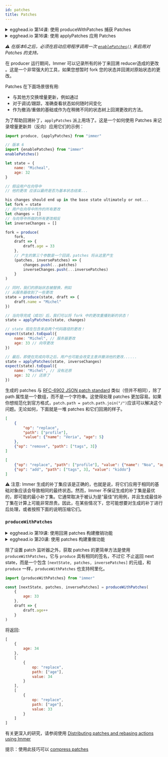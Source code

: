 ```yaml
---
id: patches
title: Patches
---
```


<center>
	<div
		data-ea-publisher="immerjs"
		data-ea-type="image"
		className="horizontal bordered"
	></div>
</center>
<details>
	<summary className="egghead-summary">
		egghead.io 第14课: 使用 produceWithPatches 捕获 Patches
	</summary>
	<br />
	<div>
		<iframe
			width="760"
			height="427"
			scrolling="no"
			src="https://egghead.io/lessons/react-capture-patches-to-distribute-changes-in-app-state-with-immer-producewithpatches/embed"
		></iframe>
	</div>
	<a
		className="egghead-link"
		href="https://egghead.io/lessons/react-capture-patches-to-distribute-changes-in-app-state-with-immer-producewithpatches"
	>
		Hosted on egghead.io
	</a>
</details>
<details>
	<summary className="egghead-summary">
		egghead.io 第16课: 使用 applyPatches 应用 Patches
	</summary>
	<br />
	<div>
		<iframe
			width="760"
			height="427"
			scrolling="no"
			src="https://egghead.io/lessons/react-apply-patches-using-immer-applypatches-to-synchronize-state-across-clients/embed"
		></iframe>
	</div>
	<a
		className="egghead-link"
		href="https://egghead.io/lessons/react-apply-patches-using-immer-applypatches-to-synchronize-state-across-clients"
	>
		Hosted on egghead.io
	</a>
</details>

_⚠ 在版本6之后，必须在启动应用程序调用一次 [`enablePatches()`](./installation.mdx#pick-your-immer-version) 来启用对 Patches 的支持。_

在 producer 运行期间，Immer 可以记录所有的补丁来回溯 reducer造成的更改 。这是一个非常强大的工具，如果您想暂时 fork 您的状态并回溯对原始状态的更改。

Patches 在下面场景很有用:

- 与其他方交换增量更新，例如通过
- 对于调试/跟踪，准确查看状态如何随时间变化
- 作为撤消/重做的基础或作为在稍微不同的状态树上回溯更改的方法。

为了帮助回溯补丁，`applyPatches` 派上用场了。这是一个如何使用 Patches 来记录增量更新并（反向）应用它们的示例：

```javascript
import produce, {applyPatches} from "immer"

// 版本 6
import {enablePatches} from "immer"
enablePatches()

let state = {
	name: "Micheal",
	age: 32
}

// 假设用户在向导中
// 他的更改 应该以最终是否为基本状态结束...

his changes should end up in the base state ultimately or not...
let fork = state
// 用户在向导中所作的所有更改
let changes = []
// 与向导中所做的所有更改相反
let inverseChanges = []

fork = produce(
	fork,
	draft => {
		draft.age = 33
	},
	// 产生的第三个参数是一个回调，patches 将从这里产生
	(patches, inversePatches) => {
		changes.push(...patches)
		inverseChanges.push(...inversePatches)
	}
)

// 同时，我们的原始状态被替换，例如
// 从服务器收到了一些更改
state = produce(state, draft => {
	draft.name = "Michel"
})

// 当向导完成（成功）后，我们可以将 fork 中的更改重播到新的状态！
state = applyPatches(state, changes)

// state 现在包含来自两个代码路径的更改！
expect(state).toEqual({
	name: "Michel", // 服务器更改
	age: 33 // 向导更改
})

// 最后，即使在完成向导之后，用户也可能会改变主意并撤消他的更改......
state = applyPatches(state, inverseChanges)
expect(state).toEqual({
	name: "Michel", // 没有还原
	age: 32 // 还原了
})
```

生成的 patches 与 [RFC-6902 JSON patch standard](https://datatracker.ietf.org/doc/html/rfc6902/#section-4.1) 类似（但并不相同），除了 path 属性是一个数组，而不是一个字符串。这使得处理 patches 更加容易。如果你想规范化到官方格式，`patch.path = patch.path.join("/")`应该可以解决这个问题。无论如何，下面就是一堆 patches 和它们回溯的样子。

```json
[
	{
		"op": "replace",
		"path": ["profile"],
		"value": {"name": "Veria", "age": 5}
	},
	{"op": "remove", "path": ["tags", 3]}
]
```

```json
[
	{"op": "replace", "path": ["profile"], "value": {"name": "Noa", "age": 6}},
	{"op": "add", "path": ["tags", 3], "value": "kiddo"}
]
```

⚠ 注意: Immer 生成的补丁集应该是正确的，也就是说，将它们应用于相同的基础对象应该会导致相同的最终状态。然而，Immer 不保证生成的补丁集是最优的，即可能的最小补丁集。它通常取决于被认为是“最佳”的用例，并且生成最佳补丁集在计算上可能非常昂贵。因此，在某些情况下，您可能想要对生成的补丁进行后处理，或者按照下面的说明压缩它们。

### `produceWithPatches`

<details>
	<summary className="egghead-summary">
		egghead.io 第19课: 使用回溯 patches 构建撤销功能
	</summary>
	<br />
	<div>
		<iframe
			width="760"
			height="427"
			scrolling="no"
			src="https://egghead.io/lessons/react-use-immer-inversepatches-to-build-undo-functionality/embed"
		></iframe>
	</div>
	<a
		className="egghead-link"
		href="https://egghead.io/lessons/react-use-immer-inversepatches-to-build-undo-functionality"
	>
		Hosted on egghead.io
	</a>
</details>
<details>
	<summary className="egghead-summary">
		egghead.io 第20课: 使用 patches 构建重做功能
	</summary>
	<br />
	<div>
		<iframe
			width="760"
			height="427"
			scrolling="no"
			src="https://egghead.io/lessons/react-use-immer-patches-to-build-redo-functionality/embed"
		></iframe>
	</div>
	<a
		className="egghead-link"
		href="https://egghead.io/lessons/react-use-immer-patches-to-build-redo-functionality"
	>
		Hosted on egghead.io
	</a>
</details>

除了设置 patch 监听器之外，获取 patches 的更简单方法是使用 `produceWithPatches`，它与 `produce` 具有相同的签名，不过它
不止返回 next state，而是一个包含 `[nextState, patches, inversePatches]` 的元组，和 `produce` 一样，`produceWithPatches` 也支持柯里化。

```javascript
import {produceWithPatches} from "immer"

const [nextState, patches, inversePatches] = produceWithPatches(
	{
		age: 33
	},
	draft => {
		draft.age++
	}
)
```

将返回:

```javascript
[
	{
		age: 34
	},
	[
		{
			op: "replace",
			path: ["age"],
			value: 34
		}
	],
	[
		{
			op: "replace",
			path: ["age"],
			value: 33
		}
	]
]
```

有关更深入的研究，请参阅使用  [Distributing patches and rebasing actions using Immer](https://medium.com/@mweststrate/distributing-state-changes-using-snapshots-patches-and-actions-part-2-2f50d8363988)

提示：使用此技巧可以 [compress patches](https://medium.com/@david.b.edelstein/using-immer-to-compress-immer-patches-f382835b6c69)
